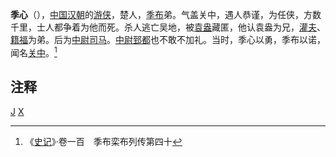 '''季心'''（{{bd|？||？||catIdx=J季}}），[[中国|中国]][[汉朝|汉朝]]的[[游侠|游侠]]，楚人，[[季布|季布]]弟。气盖关中，遇人恭谨，为任侠，方数千里，士人都争着为他而死。杀人逃亡吴地，被[[袁盎|袁盎]]藏匿，他认袁盎为兄，[[灌夫|灌夫]]、[[籍福|籍福]]为弟。后为[[中尉司马|中尉司马]]。[[中尉_(古代官制)|中尉]][[郅都|郅都]]也不敢不加礼。当时，季心以勇，季布以诺，闻名[[关中|关中]]。<ref>《[[史记|史记]]》·卷一百　季布栾布列传第四十</ref>

==注释==
{{Reflist}}

[[Category:西汉軍事人物|J]]
[[Category:季姓|X]]
